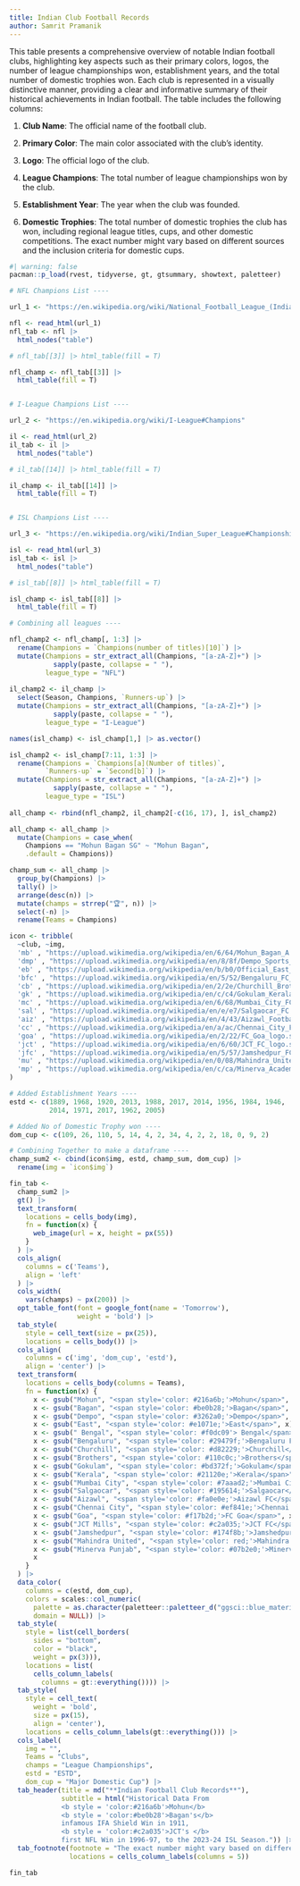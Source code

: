 ```yaml
---
title: Indian Club Football Records
author: Samrit Pramanik
---
```


This table presents a comprehensive overview of notable Indian football clubs, highlighting key aspects such as their primary colors, logos, the number of league championships won, establishment years, and the total number of domestic trophies won. Each club is represented in a visually distinctive manner, providing a clear and informative summary of their historical achievements in Indian football. The table includes the following columns:

1.  **Club Name**: The official name of the football club.

2.  **Primary Color**: The main color associated with the club's identity.

3.  **Logo**: The official logo of the club.

4.  **League Champions**: The total number of league championships won by the club.

5.  **Establishment Year**: The year when the club was founded.

6.  **Domestic Trophies**: The total number of domestic trophies the club has won, including regional league titles, cups, and other domestic competitions. The exact number might vary based on different sources and the inclusion criteria for domestic cups.

```r
#| warning: false
pacman::p_load(rvest, tidyverse, gt, gtsummary, showtext, paletteer)

# NFL Champions List ----

url_1 <- "https://en.wikipedia.org/wiki/National_Football_League_(India)#Champions"

nfl <- read_html(url_1)
nfl_tab <- nfl |> 
  html_nodes("table")

# nfl_tab[[3]] |> html_table(fill = T)

nfl_champ <- nfl_tab[[3]] |> 
  html_table(fill = T)


# I-League Champions List ----

url_2 <- "https://en.wikipedia.org/wiki/I-League#Champions"

il <- read_html(url_2)
il_tab <- il |> 
  html_nodes("table")

# il_tab[[14]] |> html_table(fill = T)

il_champ <- il_tab[[14]] |> 
  html_table(fill = T)


# ISL Champions List ----

url_3 <- "https://en.wikipedia.org/wiki/Indian_Super_League#Championships"

isl <- read_html(url_3)
isl_tab <- isl |> 
  html_nodes("table")

# isl_tab[[8]] |> html_table(fill = T)

isl_champ <- isl_tab[[8]] |> 
  html_table(fill = T)

# Combining all leagues ----

nfl_champ2 <- nfl_champ[, 1:3] |> 
  rename(Champions = `Champions(number of titles)[10]`) |> 
  mutate(Champions = str_extract_all(Champions, "[a-zA-Z]+") |> 
           sapply(paste, collapse = " "),
         league_type = "NFL")
  
il_champ2 <- il_champ |> 
  select(Season, Champions, `Runners-up`) |> 
  mutate(Champions = str_extract_all(Champions, "[a-zA-Z]+") |> 
           sapply(paste, collapse = " "),
         league_type = "I-League")

names(isl_champ) <- isl_champ[1,] |> as.vector()

isl_champ2 <- isl_champ[7:11, 1:3] |> 
  rename(Champions = `Champions[a](Number of titles)`,
         `Runners-up` = `Second[b]`) |> 
  mutate(Champions = str_extract_all(Champions, "[a-zA-Z]+") |> 
           sapply(paste, collapse = " "),
         league_type = "ISL")
  
all_champ <- rbind(nfl_champ2, il_champ2[-c(16, 17), ], isl_champ2)

all_champ <- all_champ |> 
  mutate(Champions = case_when(
    Champions == "Mohun Bagan SG" ~ "Mohun Bagan",
    .default = Champions))

champ_sum <- all_champ |> 
  group_by(Champions) |> 
  tally() |>
  arrange(desc(n)) |> 
  mutate(champs = strrep("🏆", n)) |> 
  select(-n) |> 
  rename(Teams = Champions)

icon <- tribble(
  ~club, ~img,
  'mb' , "https://upload.wikimedia.org/wikipedia/en/6/64/Mohun_Bagan_A.C._logo.svg",
  'dmp' , "https://upload.wikimedia.org/wikipedia/en/8/8f/Dempo_Sports_Club.svg",
  'eb' , "https://upload.wikimedia.org/wikipedia/en/b/b0/Official_East_Bengal_FC_Logo.svg",
  'bfc' , "https://upload.wikimedia.org/wikipedia/en/5/52/Bengaluru_FC_logo.svg",
  'cb' , "https://upload.wikimedia.org/wikipedia/en/2/2e/Churchill_Brothers.svg",
  'gk' , "https://upload.wikimedia.org/wikipedia/en/c/c4/Gokulam_Kerala_FC.svg",
  'mc' , "https://upload.wikimedia.org/wikipedia/en/6/68/Mumbai_City_FC_logo.svg",
  'sal' , "https://upload.wikimedia.org/wikipedia/en/e/e7/Salgaocar_FC.svg",
  'aiz' , "https://upload.wikimedia.org/wikipedia/en/4/43/Aizawl_Football_Club.svg",
  'cc' , "https://upload.wikimedia.org/wikipedia/en/a/ac/Chennai_City_FC.svg",
  'goa' , "https://upload.wikimedia.org/wikipedia/en/2/22/FC_Goa_logo.svg",
  'jct' , "https://upload.wikimedia.org/wikipedia/en/6/60/JCT_FC_logo.svg",
  'jfc' , "https://upload.wikimedia.org/wikipedia/en/5/57/Jamshedpur_FC_logo.svg",
  'mu' , "https://upload.wikimedia.org/wikipedia/en/0/08/Mahindra_United_FC.svg",
  'mp' , "https://upload.wikimedia.org/wikipedia/en/c/ca/Minerva_Academy_FC.svg"
)

# Added Establishment Years ----
estd <- c(1889, 1968, 1920, 2013, 1988, 2017, 2014, 1956, 1984, 1946,
          2014, 1971, 2017, 1962, 2005)

# Added No of Domestic Trophy won ----
dom_cup <- c(109, 26, 110, 5, 14, 4, 2, 34, 4, 2, 2, 18, 0, 9, 2)

# Combining Together to make a dataframe ----
champ_sum2 <- cbind(icon$img, estd, champ_sum, dom_cup) |> 
  rename(img = `icon$img`)

fin_tab <- 
  champ_sum2 |> 
  gt() |> 
  text_transform(
    locations = cells_body(img),
    fn = function(x) {
      web_image(url = x, height = px(55))
    }
  ) |> 
  cols_align(
    columns = c('Teams'),
    align = 'left'
  ) |> 
  cols_width(
    vars(champs) ~ px(200)) |> 
  opt_table_font(font = google_font(name = 'Tomorrow'),
                 weight = 'bold') |> 
  tab_style(
    style = cell_text(size = px(25)),
    locations = cells_body()) |> 
  cols_align(
    columns = c('img', 'dom_cup', 'estd'),
    align = 'center') |> 
  text_transform(
    locations = cells_body(columns = Teams),
    fn = function(x) {
      x <- gsub("Mohun", "<span style='color: #216a6b;'>Mohun</span>", x)
      x <- gsub("Bagan", "<span style='color: #be0b28;'>Bagan</span>", x)
      x <- gsub("Dempo", "<span style='color: #3262a0;'>Dempo</span>", x)
      x <- gsub("East", "<span style='color: #e1071e;'>East</span>", x)
      x <- gsub(" Bengal", "<span style='color: #f0dc09'> Bengal</span>", x)
      x <- gsub("Bengaluru", "<span style='color: #29479f;'>Bengaluru FC</span>", x)
      x <- gsub("Churchill", "<span style='color: #d82229;'>Churchill</span>", x)
      x <- gsub("Brothers", "<span style='color: #110c0c;'>Brothers</span>", x)
      x <- gsub("Gokulam", "<span style='color: #bd372f;'>Gokulam</span>", x)
      x <- gsub("Kerala", "<span style='color: #21120e;'>Kerala</span>", x)
      x <- gsub("Mumbai City", "<span style='color: #7aaad2;'>Mumbai City</span>", x)
      x <- gsub("Salgaocar", "<span style='color: #195614;'>Salgaocar</span>", x)
      x <- gsub("Aizawl", "<span style='color: #fa0e0e;'>Aizawl FC</span>", x)
      x <- gsub("Chennai City", "<span style='color: #ef841e;'>Chennai City FC</span>", x)
      x <- gsub("Goa", "<span style='color: #f17b2d;'>FC Goa</span>", x)
      x <- gsub("JCT Mills", "<span style='color: #c2a035;'>JCT FC</span>", x)
      x <- gsub("Jamshedpur", "<span style='color: #174f8b;'>Jamshedpur FC</span>", x)
      x <- gsub("Mahindra United", "<span style='color: red;'>Mahindra United</span>", x)
      x <- gsub("Minerva Punjab", "<span style='color: #07b2e0;'>Minerva Punjab</span>", x)
      x
    }
  ) |> 
  data_color(
    columns = c(estd, dom_cup),
    colors = scales::col_numeric(
      palette = as.character(paletteer::paletteer_d("ggsci::blue_material", n = 5)),
      domain = NULL)) |> 
  tab_style(
    style = list(cell_borders(
      sides = "bottom",
      color = "black",
      weight = px(3))),
    locations = list(
      cells_column_labels(
        columns = gt::everything()))) |> 
  tab_style(
    style = cell_text(
      weight = 'bold',
      size = px(15),
      align = 'center'),
    locations = cells_column_labels(gt::everything())) |> 
  cols_label(
    img = "",
    Teams = "Clubs",
    champs = "League Championships",
    estd = "ESTD",
    dom_cup = "Major Domestic Cup") |> 
  tab_header(title = md("**Indian Football Club Records**"),
             subtitle = html("Historical Data From  
             <b style = 'color:#216a6b'>Mohun</b>
             <b style = 'color:#be0b28'>Bagan's</b>
             infamous IFA Shield Win in 1911, 
             <b style = 'color:#c2a035'>JCT's </b> 
             first NFL Win in 1996-97, to the 2023-24 ISL Season.")) |> 
  tab_footnote(footnote = "The exact number might vary based on different sources and the inclusion criteria for domestic cups.",
               locations = cells_column_labels(columns = 5))

fin_tab
```
